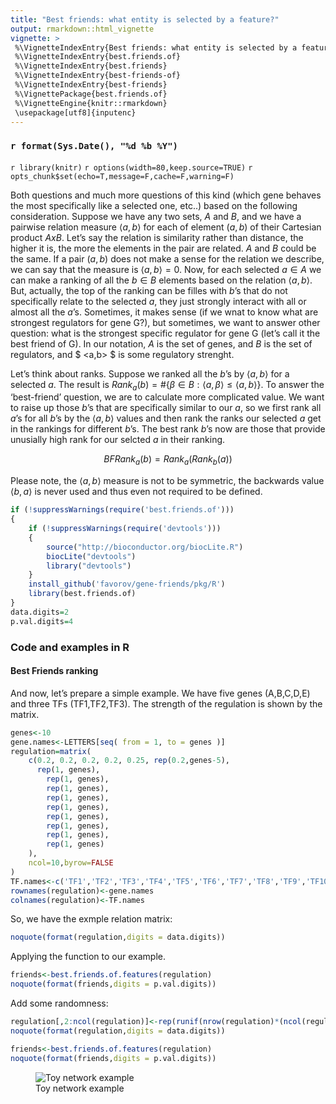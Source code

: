 ---
title: "Best friends: what entity is selected by a feature?"
output: rmarkdown::html_vignette
vignette: >
 %\VignetteIndexEntry{Best friends: what entity is selected by a feature?}
 %\VignetteIndexEntry{best.friends.of}
 %\VignetteIndexEntry{best.friends}
 %\VignetteIndexEntry{best-friends-of}
 %\VignetteIndexEntry{best-friends}
 %\VignettePackage{best.friends.of}
 %\VignetteEngine{knitr::rmarkdown}
 \usepackage[utf8]{inputenc}
---

### `r format(Sys.Date(), "%d %b %Y")` 

`r library(knitr)`
`r options(width=80,keep.source=TRUE)`
`r opts_chunk$set(echo=T,message=F,cache=F,warning=F)`
<!-- cache is off, we save all the necessary things in Rda -->

Both questions and much more questions of this kind (which gene behaves the most specifically like a selected one, etc..) based on the following consideration. Suppose we have any two sets, $A$ and $B$, and we have a pairwise relation measure $\left<a,b\right>$ for each of element $(a,b)$ of their Cartesian product $A x B$. Let's say the relation is similarity rather than distance, the higher it is, the more the elements in the pair are related. $A$ and $B$ could be the same. If a pair $(a,b)$ does not make a sense for the relation we describe, we can say that the measure is $\left<a,b\right>=0$. Now, for each selected $a \in A$ we can make a ranking of all the $b \in B$ elements based on the relation $\left<a,b\right>$. But, actually, the top of the ranking can be filles with $b$'s that do not specifically relate to the selected $a$, they just strongly interact with all or almost all the $a$'s. Sometimes, it makes sense (if we wnat to know what are strongest regulators for gene G?), but sometimes, we want to answer other question: what is the strongest specific regulator for gene G (let's call it the best friend of G). In our notation, $A$ is the set of genes, and $B$ is the set of regulators, and $ \left<a,b\right> $ is some regulatory strenght.

Let's think about ranks. Suppose we ranked all the $b$'s by $\left<a,b\right>$ for a selected $a$. The result is $Rank_a(b)= \# \left\{ \beta \in B : \left< a, \beta \right> \leqslant \left< a, b \right> \right\}$. To answer the 'best-friend' question, we are to calculate more complicated value. We want to raise up those $b$'s that are specifically similar to our $a$, so we first rank all $a$'s for all $b$'s by the $\left<a,b\right>$  values and then rank the ranks our selected $a$ get in the rankings for different $b$'s. The best rank $b$'s now are those that provide unusially high rank for our selcted $a$ in their ranking.

$$BFRank_a(b)=Rank_a(Rank_b(a))$$

Please note, the $\left<a,b\right>$ measure is not to be symmetric, the backwards value $\left<b,a\right>$ is never used and thus even not required to be defined.


```{r source, echo=FALSE}
if (!suppressWarnings(require('best.friends.of')))
{
	if (!suppressWarnings(require('devtools')))
	{
		source("http://bioconductor.org/biocLite.R")
		biocLite("devtools")
		library("devtools")
	}
	install_github('favorov/gene-friends/pkg/R')
	library(best.friends.of)
}
data.digits=2
p.val.digits=4
```

### Code and examples in R

#### Best Friends ranking

And now, let's prepare a simple example. We have five genes (A,B,C,D,E) and three TFs (TF1,TF2,TF3). The strength of the regulation is shown by the matrix. 

```{r}
genes<-10
gene.names<-LETTERS[seq( from = 1, to = genes )]
regulation=matrix(
	c(0.2, 0.2, 0.2, 0.2, 0.25, rep(0.2,genes-5),
	  rep(1, genes),
		rep(1, genes),
		rep(1, genes),
		rep(1, genes),
		rep(1, genes),
		rep(1, genes),
		rep(1, genes),
		rep(1, genes),
		rep(1, genes)
    ),
	ncol=10,byrow=FALSE
)
TF.names<-c('TF1','TF2','TF3','TF4','TF5','TF6','TF7','TF8','TF9','TF10')
rownames(regulation)<-gene.names
colnames(regulation)<-TF.names
```
So, we have the exmple relation matrix:
```{r}
noquote(format(regulation,digits = data.digits))
```

Applying the function to our example.

```{r}
friends<-best.friends.of.features(regulation)
noquote(format(friends,digits = p.val.digits))
```

Add some randomness:
```{r}
regulation[,2:ncol(regulation)]<-rep(runif(nrow(regulation)*(ncol(regulation)-1),0.5,1.5))
noquote(format(regulation,digits = data.digits))
```

```{r}
friends<-best.friends.of.features(regulation)
noquote(format(friends,digits = p.val.digits))

```

![Toy network example](green-6.png)

